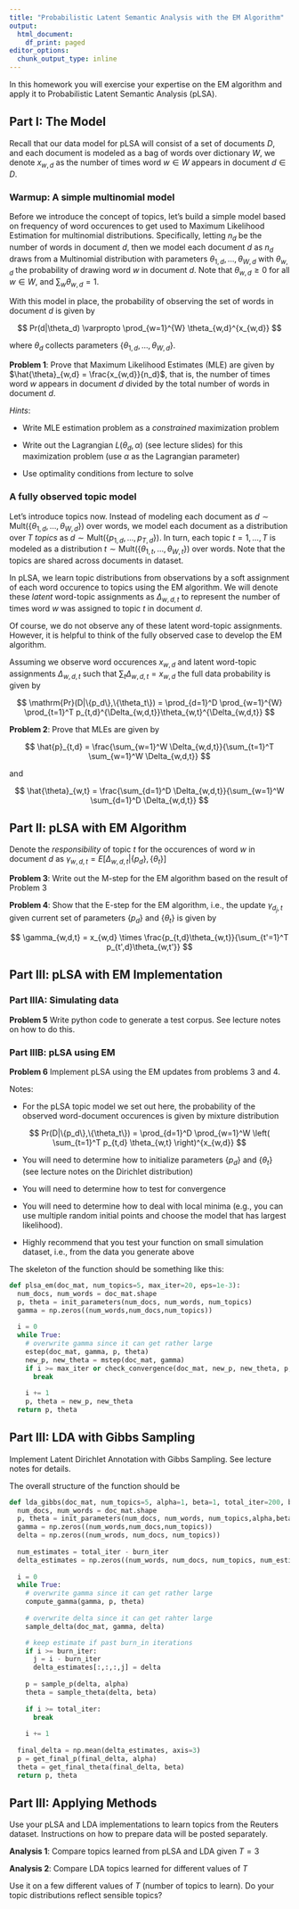 ```yaml
---
title: "Probabilistic Latent Semantic Analysis with the EM Algorithm"
output:
  html_document:
    df_print: paged
editor_options:
  chunk_output_type: inline
---
```


In this homework you will exercise your expertise on the EM algorithm and apply it to Probabilistic Latent Semantic Analysis (pLSA).

## Part I: The Model

Recall that our data model for pLSA will consist of a set of documents $D$, and each document is modeled as a bag of words over dictionary $W$, we denote $x_{w,d}$ as the number of times word $w \in W$ appears in document $d \in D$.

### Warmup: A simple multinomial model

Before we introduce the concept of topics, let's build a simple model based on frequency of word occurences to get used to Maximum Likelihood Estimation for multinomial distributions. Specifically, letting $n_d$ be the number of words in document $d$, then we model each document $d$ as $n_d$ draws from a Multinomial distribution with parameters $\theta_{1,d},\ldots,\theta_{W,d}$ with $\theta_{w,d}$ the probability of drawing word $w$ in document $d$. Note that $\theta_{w,d} \geq 0$ for all $w \in W$, and $\sum_w \theta_{w,d} = 1$.

With this model in place, the probability of observing the set of words in document $d$ is given by

$$
Pr(d|\theta_d) \varpropto \prod_{w=1}^{W} \theta_{w,d}^{x_{w,d}}
$$

where $\theta_d$ collects parameters $\{\theta_{1,d},\ldots,\theta_{W,d}\}$.

**Problem 1**: Prove that Maximum Likelihood Estimates (MLE) are given by $\hat{\theta}_{w,d} = \frac{x_{w,d}}{n_d}$, that is, the number of times word $w$ appears in document $d$ divided by the total number of words in document $d$.

_Hints_:

- Write MLE estimation problem as a _constrained_ maximization problem

- Write out the Lagrangian $L(\theta_d,\alpha)$ (see lecture slides) for this maximization problem (use $\alpha$ as the Lagrangian parameter)

- Use optimality conditions from lecture to solve

### A fully observed topic model

Let's introduce topics now. Instead of modeling each document as $d \sim \mathrm{Mult}(\{\theta_{1,d},\ldots,\theta_{W,d}\})$ over words, we model each document as a distribution over $T$ _topics_ as $d \sim \mathrm{Mult}(\{p_{1,d},\ldots,p_{T,d}\})$. In turn, each topic $t=1,\ldots,T$ is modeled as a distribution $t \sim \mathrm{Mult}(\{\theta_{1,t},\ldots,\theta_{W,t}\})$ over words. Note that the topics are shared across documents in dataset.

In pLSA, we learn topic distributions from observations by a soft assignment of each word occurence to topics using the EM algorithm. We will denote these _latent_ word-topic assignments as $\Delta_{w,d,t}$ to represent the number of times word $w$ was assigned to topic $t$ in document $d$.

Of course, we do not observe any of these latent word-topic assignments. However, it is helpful to think of the fully observed case to develop the EM algorithm. 

Assuming we observe word occurences $x_{w,d}$ and latent word-topic assignments $\Delta_{w,d,t}$ such that $\sum_t \Delta_{w,d,t} = x_{w,d}$ the full data probability is given by

$$
\mathrm{Pr}(D|\{p_d\},\{\theta_t\}) = \prod_{d=1}^D \prod_{w=1}^{W} \prod_{t=1}^T p_{t,d}^{\Delta_{w,d,t}}\theta_{w,t}^{\Delta_{w,d,t}}
$$



**Problem 2**: Prove that MLEs are given by

$$
\hat{p}_{t,d} = \frac{\sum_{w=1}^W \Delta_{w,d,t}}{\sum_{t=1}^T \sum_{w=1}^W \Delta_{w,d,t}}
$$

and

$$
\hat{\theta}_{w,t} = \frac{\sum_{d=1}^D \Delta_{w,d,t}}{\sum_{w=1}^W \sum_{d=1}^D \Delta_{w,d,t}}
$$

## Part II: pLSA with EM Algorithm

Denote the _responsibility_ of topic $t$ for the occurences of word $w$ in document $d$ as $\gamma_{w,d,t}=E[\Delta_{w,d,t}|\{p_d\},\{\theta_t\}]$

**Problem 3**: Write out the M-step for the EM algorithm based on the result of Problem 3

**Problem 4**: Show that the E-step for the EM algorithm, i.e., the update $\gamma_{d_j,t}$ given current set of parameters $\{p_d\}$ and $\{\theta_t\}$ is given by

$$
\gamma_{w,d,t} = x_{w,d} \times \frac{p_{t,d}\theta_{w,t}}{\sum_{t'=1}^T p_{t',d}\theta_{w,t'}}
$$

## Part III: pLSA with EM Implementation 

### Part IIIA: Simulating data

**Problem 5** Write python code to generate a test corpus. See lecture notes on how to do this.

### Part IIIB: pLSA using EM

**Problem 6** Implement pLSA using the EM updates from problems 3 and 4.

Notes:

- For the pLSA topic model we set out here, the probability of the observed word-document occurences is given by mixture distribution

$$
Pr(D|\{p_d\},\{\theta_t\}) = 
\prod_{d=1}^D \prod_{w=1}^W \left( \sum_{t=1}^T p_{t,d} \theta_{w,t} \right)^{x_{w,d}}
$$

- You will need to determine how to initialize parameters $\{p_d\}$ and $\{\theta_t\}$ (see lecture notes on the Dirichlet distribution)

- You will need to determine how to test for convergence

- You will need to determine how to deal with local minima (e.g., you can use multiple random initial points and choose the model that has largest likelihood).

- Highly recommend that you test your function on small simulation dataset, i.e., from the data you generate above

The skeleton of the function should be something like this:

```python
def plsa_em(doc_mat, num_topics=5, max_iter=20, eps=1e-3):
  num_docs, num_words = doc_mat.shape
  p, theta = init_parameters(num_docs, num_words, num_topics)
  gamma = np.zeros((num_words,num_docs,num_topics))
  
  i = 0
  while True:
    # overwrite gamma since it can get rather large
    estep(doc_mat, gamma, p, theta)
    new_p, new_theta = mstep(doc_mat, gamma)
    if i >= max_iter or check_convergence(doc_mat, new_p, new_theta, p, theta, eps):
      break
    
    i += 1
    p, theta = new_p, new_theta
  return p, theta
```

## Part III: LDA with Gibbs Sampling

Implement Latent Dirichlet Annotation with Gibbs Sampling. See lecture notes for details.

The overall structure of the function should be 

```python
def lda_gibbs(doc_mat, num_topics=5, alpha=1, beta=1, total_iter=200, burn_iter=100):
  num_docs, num_words = doc_mat.shape
  p, theta = init_parameters(num_docs, num_words, num_topics,alpha,beta)
  gamma = np.zeros((num_words,num_docs,num_topics))
  delta = np.zeros((num_wrods, num_docs, num_topics))
  
  num_estimates = total_iter - burn_iter
  delta_estimates = np.zeros((num_words, num_docs, num_topics, num_estimates))
  
  i = 0
  while True:
    # overwrite gamma since it can get rather large
    compute_gamma(gamma, p, theta)
    
    # overwrite delta since it can get rahter large
    sample_delta(doc_mat, gamma, delta)

    # keep estimate if past burn_in iterations
    if i >= burn_iter:
      j = i - burn_iter
      delta_estimates[:,:,:,j] = delta
      
    p = sample_p(delta, alpha)
    theta = sample_theta(delta, beta)
    
    if i >= total_iter:
      break
    
    i += 1
    
  final_delta = np.mean(delta_estimates, axis=3)
  p = get_final_p(final_delta, alpha)
  theta = get_final_theta(final_delta, beta)
  return p, theta
```

## Part III: Applying Methods

Use your pLSA and LDA implementations to learn topics from the Reuters dataset. Instructions on how to prepare data will be posted separately.

**Analysis 1**: Compare topics learned from pLSA and LDA given $T=3$

**Analysis 2**: Compare LDA topics learned for different values of $T$


Use it on a few different values of $T$ (number of topics to learn). Do your topic distributions reflect sensible topics?








